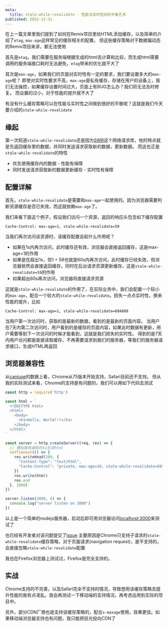 ```yaml
---
meta:
  title: stale-while-revalidate - 性能与实时性间的平衡艺术
published: 2022-12-31
---
```


在上一篇文章里我们提到了如何在Remix项目里给HTML添加缓存，以及简单的介绍了`etag`, `max-age`这样常见的缓存相关的配置。
但这些缓存策略对于数据偏动态的Remix项目来讲，都无法使用

首先是`etag`，我们需要在服务端根据生成的html去计算和比较，而生成html需要调用的服务端接口耗时无法避免，`etag`带来的优化就不大了

其次是`max-age`，如果我们的页面对实时性有一定的要求，我们要设置多大的`max-age`呢？
即使对实时性要求不高，`max-age`是私有缓存，存储在用户的设备上，我们无法操控，如果缓存设置时间过大，页面上有BUG怎么办？我们将无法及时修复。
而设置的过小，对于性能的提升就不大了

有没有什么缓存策略可以在性能与实时性之间做到很好的平衡呢？这就是我们今天要介绍的`stale-while-revalidate`

## 缘起

第一次知道`stale-while-revalidate`还是因为[SWR](https://swr.vercel.app/)这个网络请求库，他的特点就是先返回缓存里的数据，并同时发送请求获取新的数据，更新数据。
而这也正是`stale-while-revalidate`的特性

- 优先使用缓存内的数据 - 性能有保障
- 同时发送请求获取新的数据更新缓存 - 实时性有保障

## 配置详解

首先，`stale-while-revalidate`是需要和`max-age`一起使用的。因为浏览器需要判断资源缓存是否已失效，而这就依赖`max-age`了。

我们来看下面这个例子，假设我们访问一个资源，返回的响应头包含如下缓存配置


```
Cache-Control: max-age=1, stale-while-revalidate=59
```

当我们再次访问该资源时，该缓存配置会起什么作用呢？

- 如果在1s内再次访问，此时缓存还有效，浏览器会直接返回缓存，这是max-age=1的作用
- 如果是在超出1s，但1 + 59也就是60s内再次访问，此时缓存已经失效，但浏览器依然会直接返回缓存，同时在后台请求资源更新缓存，这是`stale-while-revalidate=59`的作用
- 如果超出60s再次访问，浏览器将直接请求资源

这就是`stale-while-revalidate`的作用了，在实际业务中，我们会配置一个较小的`max-age`，配合一个较大的`stale-while-revalidate`。损失一点点实时性，换来性能的提升，比如

```
Cache-Control: max-age=1, stale-while-revalidate=604800
```

当用户第一次访问时，获取的是最新的数据，看到的是最新的页面内容。
当用户在7天内第二次访问时，用户看到的是缓存的页面内容，如果此时数据有更新，用户需要等到下一次访问的时候才能看到，这就是我们损失的实时性。
得到的是7天内用户访问都是直接读取缓存，不再需要请求到我们的服务器，等我们的服务器请求接口，生成HTML再返回

## 浏览器兼容性

从[caniuse](https://caniuse.com/?search=stale-while-revalidate)的数据上看，Chrome从75版本开始支持，Safari目前还不支持。
但从我的实际测试来看，Chrome的支持是有问题的，我们可以用如下代码去测试

```js index.js
const http = require('http')

const html = `
  <!DOCTYPE html>
  <html>
    <body>
      <h1>Hello, World!!!</h1>
    </body>
  </html>
`

const server = http.createServer((req, res) => {
  // 模拟服务端耗时1s生成html
  setTimeout(() => {
    res.writeHead(200, {
      "Content-Type": "text/html",
      "Cache-Control": "private, max-age=10, stale-while-revalidate=60"
    })
    res.write(html)
    res.end
  }, 1000)
})

server.listen(3000, () => {
  console.log("server listen on 3000")
})
```

以上是一个简单的nodejs服务器，启动后即可用浏览器访问[localhost:3000](http://localhost:3000)来测试了

也已经有开发者对该问题提交了[issue](https://bugs.chromium.org/p/chromium/issues/detail?id=1183665&q=stale-while-revalidate&can=2)
主要原因是Chrome只支持子请求的`stale-while-revalidate`缓存策略，对于页面请求(navigation request)，是不支持的，会直接忽略`stale-while-revalidate`配置

我也在Firefox浏览器上测试过，Firefox是完全支持的。


## 实战

Chrome支持的不完善，以及Safari完全不支持的情况，导致想用该缓存策略去提升性能的我有点凌乱。我会再测试一下移动端的支持情况，再考虑运用到实际的项目中。

另外，部分CDN厂商也是支持该缓存策略的，配合`s-maxage`使用，效果更佳。如果移动端浏览器支持也有问题，我只能把目光投向CDN了

